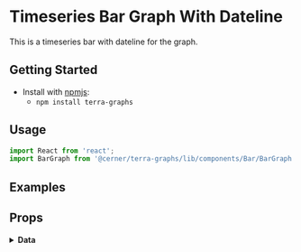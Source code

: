 
# Timeseries Bar Graph With Dateline
This is a timeseries bar with dateline for the graph.

## Getting Started

- Install with [npmjs](https://www.npmjs.com):
  - `npm install terra-graphs`

## Usage
```jsx
import React from 'react';
import BarGraph from '@cerner/terra-graphs/lib/components/Bar/BarGraph';
```
## Examples
<BarGraph />

## Props
<PropsTable />

<details>
<summary style={{fontSize: 24 }}>
<b>Data</b>
</summary>

### Graph Config object
<GraphConfig />

### Data object
<DataObject />
</details>

